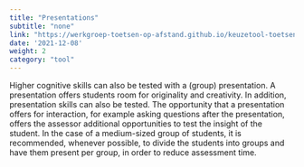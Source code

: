 ```yaml
---
title: "Presentations"
subtitle: "none"
link: "https://werkgroep-toetsen-op-afstand.github.io/keuzetool-toetsen/en/methods/presentation/"
date: '2021-12-08'
weight: 2
category: "tool"
---
```


Higher cognitive skills can also be tested with a (group) presentation. A presentation offers students room for originality and creativity. In addition, presentation skills can also be tested. The opportunity that a presentation offers for interaction, for example asking questions after the presentation, offers the assessor additional opportunities to test the insight of the student. In the case of a medium-sized group of students, it is recommended, whenever possible, to divide the students into groups and have them present per group, in order to reduce assessment time.

